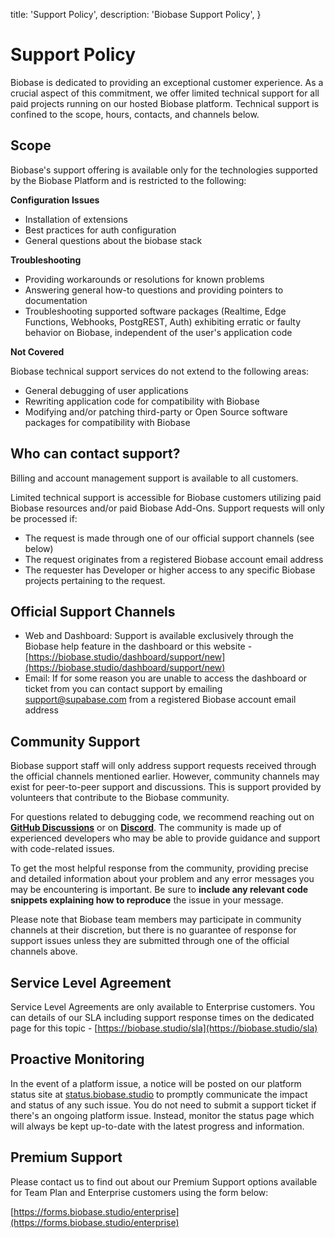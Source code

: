 
  title: 'Support Policy',
  description: 'Biobase Support Policy',
}

<SectionContainer>

# Support Policy

Biobase is dedicated to providing an exceptional customer experience. As a crucial aspect of
this commitment, we offer limited technical support for all paid projects running on our hosted Biobase platform. Technical support is confined to the scope, hours, contacts, and channels below.

## Scope

Biobase's support offering is available only for the technologies supported by the Biobase Platform and is restricted to the following:

**Configuration Issues**

- Installation of extensions
- Best practices for auth configuration
- General questions about the biobase stack

**Troubleshooting**

- Providing workarounds or resolutions for known problems
- Answering general how-to questions and providing pointers to documentation
- Troubleshooting supported software packages (Realtime, Edge Functions, Webhooks, PostgREST, Auth) exhibiting erratic or faulty behavior on Biobase, independent of the user's application code

**Not Covered**

Biobase technical support services do not extend to the following areas:

- General debugging of user applications
- Rewriting application code for compatibility with Biobase
- Modifying and/or patching third-party or Open Source software packages for compatibility with Biobase

## Who can contact support?

Billing and account management support is available to all customers.

Limited technical support is accessible for Biobase customers utilizing paid Biobase resources and/or paid Biobase Add-Ons. Support requests will only be processed if:

- The request is made through one of our official support channels (see below)
- The request originates from a registered Biobase account email address
- The requester has Developer or higher access to any specific Biobase projects pertaining to the request.

## Official Support Channels

- Web and Dashboard: Support is available exclusively through the Biobase help feature in the dashboard or this website -[https://biobase.studio/dashboard/support/new](https://biobase.studio/dashboard/support/new)
- Email: If for some reason you are unable to access the dashboard or ticket from you can contact support by emailing support@supabase.com from a registered Biobase account email address

## Community Support

Biobase support staff will only address support requests received through the official channels mentioned earlier. However, community channels may exist for peer-to-peer support and discussions. This is support provided by volunteers that contribute to the Biobase community.

For questions related to debugging code, we recommend reaching out on **[GitHub Discussions](https://github.com/biobase-ai/biobase/discussions)** or on **[Discord](https://discord.gg/rxTfewPvys)**. The community is made up of experienced developers who may be able to provide guidance and support with code-related issues.

To get the most helpful response from the community, providing precise and detailed information about your problem and any error messages you may be encountering is important. Be sure to **include any relevant code snippets explaining how to reproduce** the issue in your message.

Please note that Biobase team members may participate in community channels at their discretion, but there is no guarantee of response for support issues unless they are
submitted through one of the official channels above.

## Service Level Agreement

Service Level Agreements are only available to Enterprise customers. You can details of our SLA including support response times on the dedicated page for this topic -
[https://biobase.studio/sla](https://biobase.studio/sla)

## Proactive Monitoring

In the event of a platform issue, a notice will be posted on our platform status site at [status.biobase.studio](https://status.biobase.studio/) to promptly communicate the impact and status of any such issue. You do not need to submit a support ticket if there's an ongoing platform issue. Instead, monitor the status page which will always be kept up-to-date with the latest progress and information.

## Premium Support

Please contact us to find out about our Premium Support options available for Team Plan and Enterprise customers using the form below:

[https://forms.biobase.studio/enterprise](https://forms.biobase.studio/enterprise)

</SectionContainer>

